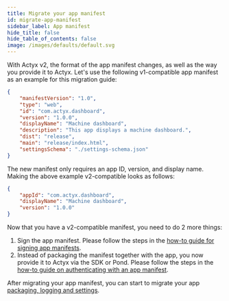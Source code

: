 ```yaml
---
title: Migrate your app manifest
id: migrate-app-manifest
sidebar_label: App manifest
hide_title: false
hide_table_of_contents: false
image: /images/defaults/default.svg
---
```


With Actyx v2, the format of the app manifest changes, as well as the way you provide it to Actyx. Let's use the following v1-compatible app manifest as an example for this migration guide:

```json
{
    "manifestVersion": "1.0",
    "type": "web",
    "id": "com.actyx.dashboard",
    "version": "1.0.0",
    "displayName": "Machine dashboard",
    "description": "This app displays a machine dashboard.",
    "dist": "release",
    "main": "release/index.html",
    "settingsSchema": "./settings-schema.json"
}
```

The new manifest only requires an app ID, version, and display name.
Making the above example v2-compatible looks as follows:

```json
{
    "appId": "com.actyx.dashboard",
    "displayName": "Machine dashboard",
    "version": "1.0.0"
}
```

Now that you have a v2-compatible manifest, you need to do 2 more things:

1. Sign the app manifest. Please follow the steps in the [how-to guide for signing app manifests](../app-auth/sign-app-manifest).
2. Instead of packaging the manifest together with the app, you now provide it to Actyx via the SDK or Pond. Please follow the steps in the [how-to guide on authenticating with an app manifest](../app-auth/authenticate-with-app-manifest).

After migrating your app manifest, you can start to migrate your app [packaging, logging and settings](./migrate-app-logs-and-settings).
